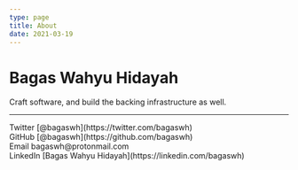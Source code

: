 ```yaml
---
type: page
title: About
date: 2021-03-19
---
```


# Bagas Wahyu Hidayah

Craft software, and build the backing infrastructure as well.

---

<div>
  Twitter [@bagaswh](https://twitter.com/bagaswh)
  <br />
  GitHub [@bagaswh](https://github.com/bagaswh)
  <br />
  Email bagaswh@protonmail.com
  <br />
  LinkedIn [Bagas Wahyu Hidayah](https://linkedin.com/bagaswh)
</div>
